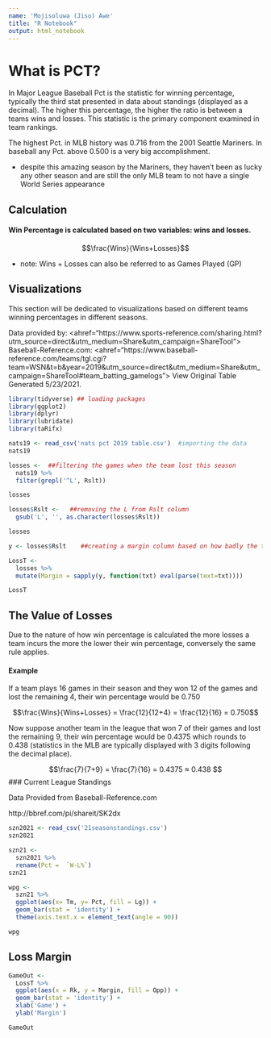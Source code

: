 ```yaml
---
name: 'Mojisoluwa (Jiso) Awe'
title: "R Notebook"
output: html_notebook
---
```


# What is PCT?

In Major League Baseball Pct is the statistic for winning percentage, typically the third stat presented in data about standings (displayed as a decimal). The higher this percentage, the higher the ratio is between a teams wins and losses. This statistic is the primary component examined in team rankings.

The highest Pct. in MLB history was 0.716 from the 2001 Seattle Mariners. In baseball any Pct. above 0.500 is a very big accomplishment.

* despite this amazing season by the Mariners, they haven't been as lucky any other season and are still the only MLB team to not have a single World Series appearance


## Calculation

#### Win Percentage is calculated based on two variables: wins and losses.


$$\frac{Wins}{Wins+Losses}$$

* note: Wins + Losses can also be referred to as Games Played (GP)

## Visualizations

This section will be dedicated to visualizations based on different teams winning percentages in different seasons.

Data provided by:
<ahref="https://www.sports-reference.com/sharing.html?utm_source=direct&utm_medium=Share&utm_campaign=ShareTool"> 
Baseball-Reference.com</a>: <ahref="https://www.baseball-reference.com/teams/tgl.cgi?team=WSN&t=b&year=2019&utm_source=direct&utm_medium=Share&utm_campaign=ShareTool#team_batting_gamelogs"> 
View Original Table</a><br>Generated 5/23/2021.


```r
library(tidyverse) ## loading packages
library(ggplot2)
library(dplyr)
library(lubridate)
library(taRifx)
```


```r
nats19 <- read_csv('nats pct 2019 table.csv')  #importing the data
nats19
```



```r
losses <-  ##filtering the games when the team lost this season
  nats19 %>%
  filter(grepl('^L', Rslt))

losses
```

```r
losses$Rslt <-   ##removing the L from Rslt column
  gsub('L', '', as.character(losses$Rslt))

losses
```



```r
y <- losses$Rslt    ##creating a margin column based on how badly the team lost

LossT <-
  losses %>%
  mutate(Margin = sapply(y, function(txt) eval(parse(text=txt))))

LossT
```

## The Value of Losses

Due to the nature of how win percentage is calculated the more losses a team incurs the more the lower their win percentage, conversely the same rule applies.

#### Example


If a team plays 16 games in their season and they won 12 of the games and lost the remaining 4, their win percentage would be 0.750



$$\frac{Wins}{Wins+Losses} = \frac{12}{12+4} = \frac{12}{16} = 0.750$$


Now suppose another team in the league that won 7 of their games and lost the remaining 9, their win percentage would be 0.4375 which rounds to 0.438 (statistics in the MLB are typically displayed with 3 digits following the decimal place).


$$\frac{7}{7+9} = \frac{7}{16} = 0.4375 ≈ 0.438 $$
### Current League Standings

Data Provided from Baseball-Reference.com

http://bbref.com/pi/shareit/SK2dx

```r
szn2021 <- read_csv('21seasonstandings.csv')
szn2021
```


```r
szn21 <-
  szn2021 %>%
  rename(Pct =  `W-L%`)
szn21
```


```r
wpg <-
  szn21 %>%
  ggplot(aes(x= Tm, y= Pct, fill = Lg)) +
  geom_bar(stat = 'identity') +
  theme(axis.text.x = element_text(angle = 90))

wpg
```



## Loss Margin

```r
GameOut <-
  LossT %>%
  ggplot(aes(x = Rk, y = Margin, fill = Opp)) +
  geom_bar(stat = 'identity') +
  xlab('Game') +
  ylab('Margin')

GameOut
```



